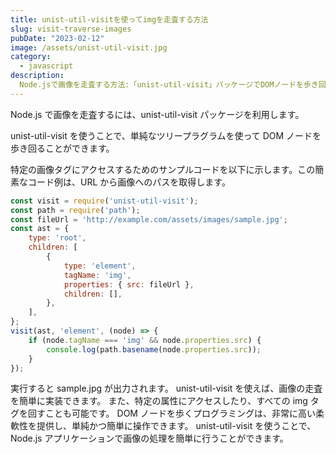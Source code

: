 ```yaml
---
title: unist-util-visitを使ってimgを走査する方法
slug: visit-traverse-images
pubDate: "2023-02-12"
image: /assets/unist-util-visit.jpg
category:
  - javascript
description:
  Node.jsで画像を走査する方法:「unist-util-visit」パッケージでDOMノードを歩き回り、特定の画像タグにアクセス出来ます。サンプルコード付き！
---
```


Node.js で画像を走査するには、unist-util-visit パッケージを利用します。

unist-util-visit を使うことで、単純なツリープラグラムを使って DOM ノードを歩き回ることができます。

特定の画像タグにアクセスするためのサンプルコードを以下に示します。この簡素なコード例は、URL から画像へのパスを取得します。

```javascript
const visit = require('unist-util-visit');
const path = require('path');
const fileUrl = 'http://example.com/assets/images/sample.jpg';
const ast = {
	type: 'root',
	children: [
		{
			type: 'element',
			tagName: 'img',
			properties: { src: fileUrl },
			children: [],
		},
	],
};
visit(ast, 'element', (node) => {
	if (node.tagName === 'img' && node.properties.src) {
		console.log(path.basename(node.properties.src));
	}
});
```

実行すると sample.jpg が出力されます。 unist-util-visit を使えば、画像の走査を簡単に実装できます。
また、特定の属性にアクセスしたり、すべての img タグを回すことも可能です。 DOM ノードを歩くプログラミングは、非常に高い柔軟性を提供し、単純かつ簡単に操作できます。 unist-util-visit を使うことで、Node.js アプリケーションで画像の処理を簡単に行うことができます。
